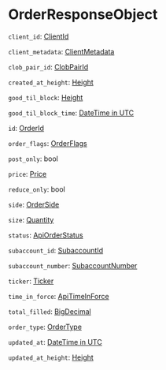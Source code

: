 # OrderResponseObject

`client_id`: [ClientId]

`client_metadata`: [ClientMetadata]

`clob_pair_id`: [ClobPairId]

`created_at_height`: [Height]

`good_til_block`: [Height]

`good_til_block_time`: [DateTime in UTC]

`id`: [OrderId]

`order_flags`: [OrderFlags]

`post_only`: bool

`price`: [Price]

`reduce_only`: bool

`side`: [OrderSide]

`size`: [Quantity]

`status`: [ApiOrderStatus]

`subaccount_id`: [SubaccountId]

`subaccount_number`: [SubaccountNumber]

`ticker`: [Ticker]

`time_in_force`: [ApiTimeInForce]

`total_filled`: [BigDecimal]

`order_type`: [OrderType]

`updated_at`: [DateTime in UTC]

`updated_at_height`: [Height]

[ClientId]: /types/client_id
[ClientMetadata]: /types/client_metadata
[ClobPairId]: /types/clob_pair_id
[Height]: /types/height
[DateTime in UTC]: /types/date_time
[OrderId]: /types/order_id
[OrderFlags]: /types/order_flags
[Price]: /types/price
[OrderSide]: /types/order_side
[Quantity]: /types/quantity
[ApiOrderStatus]: /types/api_order_status
[SubaccountId]: /types/subaccount_id
[SubaccountNumber]: /types/subaccount_number
[Ticker]: /types/ticker
[ApiTimeInForce]: /types/api_time_in_force
[BigDecimal]: /types/big_decimal
[OrderType]: /types/order_type
[updated_at_height]: /types/height
